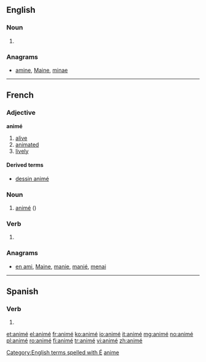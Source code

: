 ==English==

===Noun===
{{en-noun}}

# {{alternative spelling of|anime}}

===Anagrams===
* [[amine#English|amine]], [[Maine#English|Maine]], [[minae#English|minae]]

[[Category:English terms spelled with É]]

----

==French==

===Adjective===
'''animé'''

# [[alive]]
# [[animated]]
# [[lively]]

====Derived terms====
* [[dessin animé]]

===Noun===
{{fr-noun|m|sort=anime}}

# [[#English|animé]] ({{alternative spelling of|anime|lang=fr}})

===Verb===
{{fr-past participle|sort=anime}}

# {{past participle of|animer|lang=fr|sort=anime}}

===Anagrams===
* [[en ami#French|en ami]], [[Maine#French|Maine]], [[manie#French|manie]], [[manié#French|manié]], [[menai#French|menai]]

[[Category:French adjectives|anime]]

----

==Spanish==

===Verb===
{{es-verb-form|animar}}

# {{es-verb form of|ending=ar|mood=indicative|tense=preterite|pers=1|number=singular|[[animar]]}}

[[et:animé]]
[[el:animé]]
[[fr:animé]]
[[ko:animé]]
[[io:animé]]
[[it:animé]]
[[mg:animé]]
[[no:animé]]
[[pl:animé]]
[[ro:animé]]
[[fi:animé]]
[[tr:animé]]
[[vi:animé]]
[[zh:animé]]